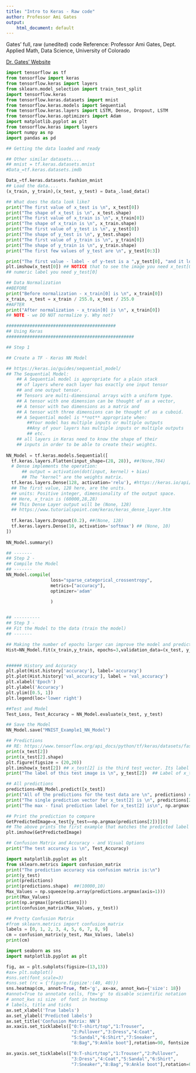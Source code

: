 ```yaml
---
title: "Intro to Keras - Raw code"
author: Professor Ami Gates
output:
    html_document: default
---
```


Gates' full, raw (unedited) code
Reference: Professor Ami Gates, Dept. Applied Math, Data Science, University of Colorado

[Dr. Gates' Website](https://gatesboltonanalytics.com/?page_id=888)

```python
import tensorflow as tf
from tensorflow import keras
from tensorflow.keras import layers
from sklearn.model_selection import train_test_split
import tensorflow.keras
from tensorflow.keras.datasets import mnist
from tensorflow.keras.models import Sequential
from tensorflow.keras.layers import LSTM, Dense, Dropout, LSTM
from tensorflow.keras.optimizers import Adam
import matplotlib.pyplot as plt
from tensorflow.keras import layers
import numpy as np
import pandas as pd

## Getting the data loaded and ready

## Other similar datasets....
## mnist = tf.keras.datasets.mnist 
#Data_=tf.keras.datasets.imdb

Data_=tf.keras.datasets.fashion_mnist
## Load the data....
(x_train, y_train),(x_test, y_test) = Data_.load_data()

## What does the data look like?
print("The first value of x_test is \n", x_test[0])
print("The shape of x_test is \n", x_test.shape)
print("The first value of x_train is \n", x_train[0])
print("The shape of x_train is \n", x_train.shape)
print("The first value of y_test is \n", y_test[0])
print("The shape of y_test is \n", y_test.shape)
print("The first value of y_train is \n", y_train[0])
print("The shape of y_train is \n", y_train.shape)
print("The first few values of y_test are \n", y_test[0:3])

print("The first value - label - of y-test is a ",y_test[0], "and it looks like this:\n")
plt.imshow(x_test[0]) ## NOTICE that to see the image you need x_test[0] and to see the
## numeric label you need y_test[0]

## Data Normalization
##BEFORE
print("Before normalization - x_train[0] is \n", x_train[0])
x_train, x_test = x_train / 255.0, x_test / 255.0
##AFTER
print("After normalization - x_train[0] is \n", x_train[0])
## NOTE - we DO NOT normalize y. Why not?

##########################################
## Using Keras
#################################################

## Step 1

## Create a TF - Keras NN Model

## https://keras.io/guides/sequential_model/
## The Sequential Model:
    ## A Sequential model is appropriate for a plain stack 
    ## of layers where each layer has exactly one input tensor 
    ## and one output tensor.
    ## Tensors are multi-dimensional arrays with a uniform type.
    ## A tensor with one dimension can be thought of as a vector, 
    ## A tensor with two dimensions as a matrix and 
    ## A tensor with three dimensions can be thought of as a cuboid. 
    ## A Sequential model is **not** appropriate when:
        ##Your model has multiple inputs or multiple outputs
        ##Any of your layers has multiple inputs or multiple outputs
        ## etc. 
    ## all layers in Keras need to know the shape of their 
    ## inputs in order to be able to create their weights.
    
NN_Model = tf.keras.models.Sequential([
  tf.keras.layers.Flatten(input_shape=(28, 28)), ##(None,784)
  # Dense implements the operation: 
      ## output = activation(dot(input, kernel) + bias)
      ## The "kernel" are the weights matrix.
  tf.keras.layers.Dense(128, activation='relu'), #https://keras.io/api/layers/core_layers/dense/
  ## The first value, 128 here, are the units.
  ## units: Positive integer, dimensionality of the output space.
  ## Here, x_train is (60000,28,28)
  ## This Dense Layer output will be (None, 128)
  ## https://www.tutorialspoint.com/keras/keras_dense_layer.htm
  
  tf.keras.layers.Dropout(0.2), ##(None, 128)
  tf.keras.layers.Dense(10, activation='softmax') ## (None, 10)
])
    
NN_Model.summary()

## -------
## Step 2 - 
## Compile the Model
## -------
NN_Model.compile(
                 loss="sparse_categorical_crossentropy",
                 metrics=["accuracy"],
                 optimizer='adam'
                 
                 )


## ----------
## Step 3 - 
## Fit the Model to the data (train the model)
## -------

## Making the number of epochs larger can improve the model and prediction accuracy
Hist=NN_Model.fit(x_train,y_train, epochs=3,validation_data=(x_test, y_test))


###### History and Accuracy
plt.plot(Hist.history['accuracy'], label='accuracy')
plt.plot(Hist.history['val_accuracy'], label = 'val_accuracy')
plt.xlabel('Epoch')
plt.ylabel('Accuracy')
plt.ylim([0.5, 1])
plt.legend(loc='lower right')

##Test and Model
Test_Loss, Test_Accuracy = NN_Model.evaluate(x_test, y_test)

## Save the Model
NN_Model.save("MNIST_Example1_NN_Model")

## Predictions
## RE: https://www.tensorflow.org/api_docs/python/tf/keras/datasets/fashion_mnist/load_data
print(x_test[2])
print(x_test[2].shape)
plt.figure(figsize = (20,20))
plt.imshow(x_test[2]) ## x_test[2] is the third test vector. Its label is a 1
print("The label of this test image is \n", y_test[2])  ## Label of x_test[2]

## All predictions
predictions=NN_Model.predict([x_test])
print("All of the predictions for the test data are \n", predictions) ## All the predictions (all 10,000)
print("The single prediction vector for x_test[2] is \n", predictions[2]) ## Just the third prediction
print("The max - final prediction label for x_test[2] is\n", np.argmax(predictions[2])) ## The argmax of the third prediction - this is the label

## Print the prediction to compare
GetPredictedImage=x_test[y_test==np.argmax(predictions[2])][0]
## The above prints the first example that matches the predicted label
plt.imshow(GetPredictedImage)

## Confusion Matrix and Accuracy - and Visual Options
print("The test accuracy is \n", Test_Accuracy)

import matplotlib.pyplot as plt
from sklearn.metrics import confusion_matrix
print("The prediction accuracy via confusion matrix is:\n")
print(y_test)
print(predictions)
print(predictions.shape)  ##(10000,10)
Max_Values = np.squeeze(np.array(predictions.argmax(axis=1)))
print(Max_Values)
print(np.argmax([predictions]))
print(confusion_matrix(Max_Values, y_test))

## Pretty Confusion Matrix
#from sklearn.metrics import confusion_matrix
labels = [0, 1, 2, 3, 4, 5, 6, 7, 8, 9]
cm = confusion_matrix(y_test, Max_Values, labels)
print(cm)

import seaborn as sns
import matplotlib.pyplot as plt     

fig, ax = plt.subplots(figsize=(13,13)) 
#ax= plt.subplot()
#sns.set(font_scale=3)
#sns.set (rc = {'figure.figsize':(40, 40)})
sns.heatmap(cm, annot=True, fmt='g', ax=ax, annot_kws={'size': 18})
#annot=True to annotate cells, ftm='g' to disable scientific notation
# annot_kws si size  of font in heatmap
# labels, title and ticks
ax.set_xlabel('True labels') 
ax.set_ylabel('Predicted labels')
ax.set_title('Confusion Matrix: NN') 
ax.xaxis.set_ticklabels(["0:T-shirt/top","1:Trouser",
                         "2:Pullover","3:Dress","4:Coat",
                         "5:Sandal","6:Shirt","7:Sneaker",
                         "8:Bag","9:Ankle boot"],rotation=90, fontsize = 18)

ax.yaxis.set_ticklabels(["0:T-shirt/top","1:Trouser","2:Pullover",
                         "3:Dress","4:Coat","5:Sandal","6:Shirt",
                         "7:Sneaker","8:Bag","9:Ankle boot"],rotation=0, fontsize = 18)
```
